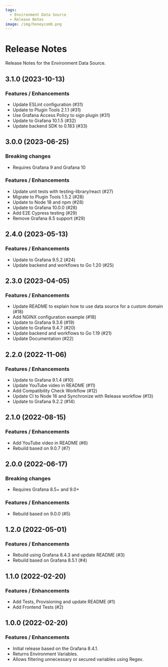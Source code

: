 ```yaml
---
tags:
  - Environment Data Source
  - Release Notes
image: /img/honeycomb.png
---
```



# Release Notes

Release Notes for the Environment Data Source.

## 3.1.0 (2023-10-13)

### Features / Enhancements

- Update ESLint configuration (#31)
- Update to Plugin Tools 2.1.1 (#31)
- Use Grafana Access Policy to sign plugin (#31)
- Update to Grafana 10.1.5 (#32)
- Update backend SDK to 0.183 (#33)

## 3.0.0 (2023-06-25)

### Breaking changes

- Requires Grafana 9 and Grafana 10

### Features / Enhancements

- Update unit tests with testing-library/react (#27)
- Migrate to Plugin Tools 1.5.2 (#28)
- Update to Node 18 and npm (#28)
- Update to Grafana 10.0.0 (#28)
- Add E2E Cypress testing (#29)
- Remove Grafana 8.5 support (#29)

## 2.4.0 (2023-05-13)

<BlogPost
  href="/blog/env-datasource-2.4.0-20230522/"
  src="/img/blog/2023-05-22-env-datasource-2.4.0/banner.png"
/>

### Features / Enhancements

- Update to Grafana 9.5.2 (#24)
- Update backend and workflows to Go 1.20 (#25)

## 2.3.0 (2023-04-05)

<BlogPost
  href="/blog/env-datasource-2.3.0-20230405/"
  src="/img/blog/2023-04-05-env-datasource-2.3.0/banner.png"
/>

### Features / Enhancements

- Update README to explain how to use data source for a custom domain (#18)
- Add NGINX configuration example (#18)
- Update to Grafana 9.3.6 (#19)
- Update to Grafana 9.4.7 (#20)
- Update backend and workflows to Go 1.19 (#21)
- Update Documentation (#22)

## 2.2.0 (2022-11-06)

### Features / Enhancements

- Update to Grafana 9.1.4 (#10)
- Update YouTube video in README (#11)
- Add Compatibility Check Workflow (#12)
- Update CI to Node 16 and Synchronize with Release workflow (#13)
- Update to Grafana 9.2.2 (#14)

## 2.1.0 (2022-08-15)

### Features / Enhancements

- Add YouTube video in README (#6)
- Rebuild based on 9.0.7 (#7)

## 2.0.0 (2022-06-17)

### Breaking changes

- Requires Grafana 8.5+ and 9.0+

### Features / Enhancements

- Rebuild based on 9.0.0 (#5)

## 1.2.0 (2022-05-01)

### Features / Enhancements

- Rebuild using Grafana 8.4.3 and update README (#3)
- Rebuild based on Grafana 8.5.1 (#4)

## 1.1.0 (2022-02-20)

### Features / Enhancements

- Add Tests, Provisioning and update README (#1)
- Add Frontend Tests (#2)

## 1.0.0 (2022-02-20)

### Features / Enhancements

- Initial release based on the Grafana 8.4.1.
- Returns Environment Variables.
- Allows filtering unnecessary or secured variables using Regex.
